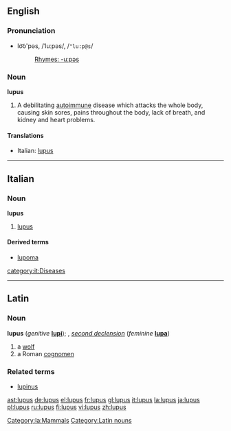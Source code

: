 ==English==
{{wikipedia}}
=== Pronunciation ===
*lo͝o'pəs, /ˈluːpəs/, /<tt>"lu:p@s</tt>/
*:[[Rhymes:English:-uːpəs|Rhymes: -uːpəs]]

=== Noun ===
'''lupus'''

#A debilitating [[autoimmune]] disease which attacks the whole body, causing skin sores, pains throughout the body, lack of breath, and kidney and heart problems.

====Translations====
*Italian: [[lupus#Italian|lupus]] {{m}}

----
==Italian==
===Noun===
'''lupus''' {{m}} {{inv}}
# [[lupus]]

====Derived terms====
*[[lupoma]]

[[category:it:Diseases]]

----
==Latin==
[[Category:la:Mammals]]
===Noun===
'''lupus''' (''genitive'' '''[[lupi]]'''); {{m}}, ''[[Wiktionary Appendix:Latin second declension|second declension]]'' (''feminine'' '''[[lupa]]''')

#a [[wolf]]
#a Roman [[cognomen]]

===Related terms===
*[[lupinus]]

[[Category:Latin nouns]]

[[ast:lupus]]
[[de:lupus]]
[[el:lupus]]
[[fr:lupus]]
[[gl:lupus]]
[[it:lupus]]
[[la:lupus]]
[[ja:lupus]]
[[pl:lupus]]
[[ru:lupus]]
[[fi:lupus]]
[[vi:lupus]]
[[zh:lupus]]